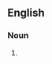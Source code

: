{{also|zepto-seconds}}

==English==

===Noun===
{{head|en|noun plural form}}

# {{plural of|zeptosecond|lang=en}}